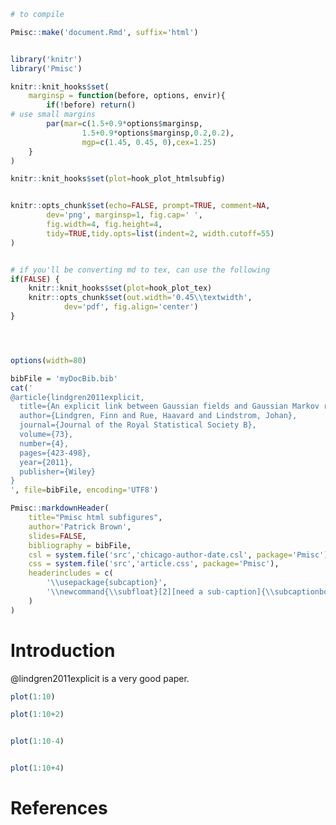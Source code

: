 <!--
%\VignetteIndexEntry{Examples of an html document with subfigures}
%\VignetteEngine{Pmisc::plainKnit}
-->

```r

# to compile

Pmisc::make('document.Rmd', suffix='html')


library('knitr')
library('Pmisc')

knitr::knit_hooks$set(
	marginsp = function(before, options, envir){	
		if(!before) return()
# use small margins
		par(mar=c(1.5+0.9*options$marginsp,
				1.5+0.9*options$marginsp,0.2,0.2),
				mgp=c(1.45, 0.45, 0),cex=1.25)
	}		
)

knitr::knit_hooks$set(plot=hook_plot_htmlsubfig)


knitr::opts_chunk$set(echo=FALSE, prompt=TRUE, comment=NA,
		dev='png', marginsp=1, fig.cap=' ',
		fig.width=4, fig.height=4, 
		tidy=TRUE,tidy.opts=list(indent=2, width.cutoff=55)
)


# if you'll be converting md to tex, can use the following
if(FALSE) {
	knitr::knit_hooks$set(plot=hook_plot_tex)
	knitr::opts_chunk$set(out.width='0.45\\textwidth', 
			dev='pdf', fig.align='center')
}




options(width=80)

bibFile = 'myDocBib.bib'
cat('
@article{lindgren2011explicit,
  title={An explicit link between Gaussian fields and Gaussian Markov random fields the stochastic partial differential equation approach},
  author={Lindgren, Finn and Rue, Haavard and Lindstrom, Johan},
  journal={Journal of the Royal Statistical Society B},
  volume={73},
  number={4},
  pages={423-498},
  year={2011},
  publisher={Wiley}
}
', file=bibFile, encoding='UTF8')

```
		
```r
Pmisc::markdownHeader(
	title="Pmisc html subfigures", 		
	author='Patrick Brown',
	slides=FALSE,
	bibliography = bibFile,
	csl = system.file('src','chicago-author-date.csl', package='Pmisc'),
	css = system.file('src','article.css', package='Pmisc'),
	headerincludes = c(
		'\\usepackage{subcaption}',
		'\\newcommand{\\subfloat}[2][need a sub-caption]{\\subcaptionbox{#1}{#2} }'
	)
)
```


# Introduction


@lindgren2011explicit is a very good paper.



```r
plot(1:10)

plot(1:10+2)


plot(1:10-4)


plot(1:10+4)
```


# References

